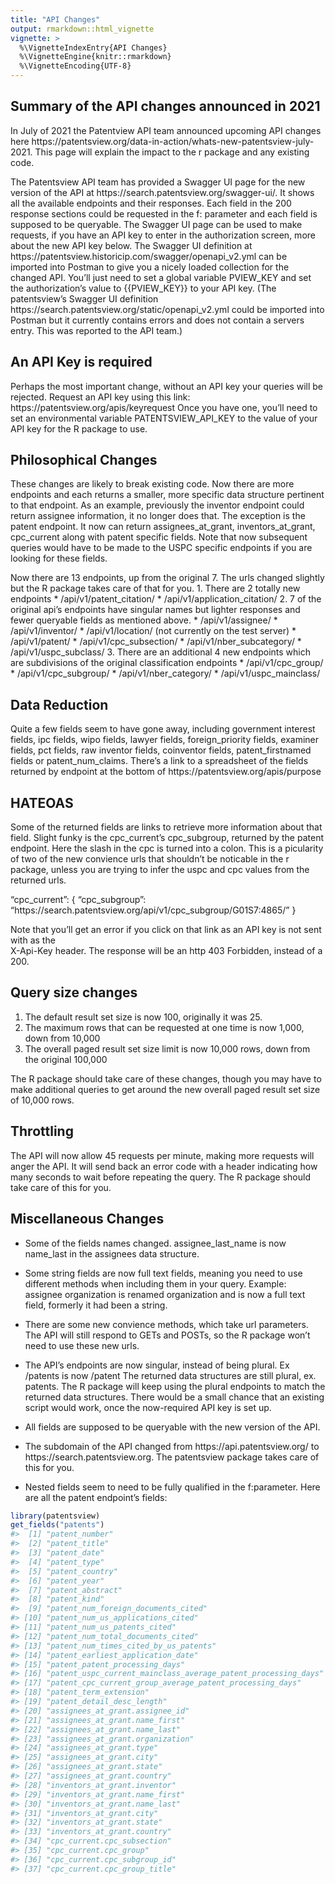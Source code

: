 ```yaml
---
title: "API Changes"
output: rmarkdown::html_vignette
vignette: >
  %\VignetteIndexEntry{API Changes}
  %\VignetteEngine{knitr::rmarkdown}
  %\VignetteEncoding{UTF-8}
---
```




## Summary of the API changes announced in 2021
 
In July of 2021 the Patentview API team announced upcoming API changes here https://patentsview.org/data-in-action/whats-new-patentsview-july-2021.  This page will explain the impact to the r package and any existing code.
 
The Patentsview API team has provided a Swagger UI page for the new version of the API at https://search.patentsview.org/swagger-ui/. It shows all the available endpoints and their responses.  Each field in the 200 response sections could be requested in the f: parameter and each field is supposed to be queryable.  The Swagger UI page can be used to make requests, if you have an API key to enter in the authorization screen, more about the new API key below.  The Swagger UI definition at https://patentsview.historicip.com/swagger/openapi_v2.yml can be imported into Postman to give you a nicely loaded collection for the changed API. You'll just need to set a global variable PVIEW_KEY and set the authorization's value to {{PVIEW_KEY}} to your API key. (The patentsview's Swagger UI definition https://search.patentsview.org/static/openapi_v2.yml could be imported into Postman but it currently contains errors and does not contain a servers entry.  This was reported to the API team.)

## An API Key is required
Perhaps the most important change, without an API key your queries will be rejected.  Request an API key using this link: https://patentsview.org/apis/keyrequest  Once you have one, you'll need to set an environmental variable PATENTSVIEW_API_KEY to the value of your API key for the R package to use.

## Philosophical Changes
These changes are likely to break existing code.  Now there are more endpoints and each returns a smaller, more specific data structure pertinent to that endpoint. As an example, previously the inventor endpoint could return assignee information, it no longer does that.  The exception is the patent endpoint.  It now can return assignees_at_grant, inventors_at_grant, cpc_current along with patent specific fields. Note that now subsequent queries would have to be made to the USPC specific endpoints if you are looking for these fields.

Now there are 13 endpoints, up from the original 7.  The urls changed slightly but the R package takes care of that for you. 
1. There are 2 totally new endpoints
    *  /api/v1/patent_citation/
    *  /api/v1/application_citation/
2. 7 of the original api's endpoints have singular names but lighter responses and fewer queryable fields as mentioned above. 
   *  /api/v1/assignee/
   *  /api/v1/inventor/
   *  /api/v1/location/  (not currently on the test server)
   *  /api/v1/patent/
   *  /api/v1/cpc_subsection/
   *  /api/v1/nber_subcategory/
   *  /api/v1/uspc_subclass/
3. There are an additional 4 new endpoints which are subdivisions of the original classification endpoints
   * /api/v1/cpc_group/
   * /api/v1/cpc_subgroup/
   * /api/v1/nber_category/
   * /api/v1/uspc_mainclass/

## Data Reduction

Quite a few fields seem to have gone away, including government interest fields, ipc fields, wipo fields, lawyer fields, foreign_priority fields, examiner fields, pct fields, raw inventor fields, coinventor fields, patent_firstnamed fields or patent_num_claims.  There's a link to a spreadsheet of the fields returned by endpoint at the bottom of https://patentsview.org/apis/purpose


## HATEOAS
Some of the returned fields are links to retrieve more information about that field. Slight funky is the cpc_current's cpc_subgroup, returned by the patent endpoint.  Here the slash in the cpc is turned into a colon.  This is a picularity of two of the new convience urls that shouldn't be noticable in the r package, unless you are trying to infer the uspc and cpc values from the returned urls.

 "cpc_current": {
     "cpc_subgroup": "https://search.patentsview.org/api/v1/cpc_subgroup/G01S7:4865/" 
  }

Note that you'll get an error if you click on that link as an API key is not sent with as the  
X-Api-Key header.  The response will be an http 403 Forbidden, instead of a 200.


## Query size changes
1. The default result set size is now 100, originally it was 25. 
2. The maximum rows that can be requested at one time is now 1,000, down from 10,000
3. The overall paged result set size limit is now 10,000 rows, down from the original 100,000 

The R package should take care of these changes, though you may have to make additional
queries to get around the new overall paged result set size of 10,000 rows.

## Throttling
The API will now allow 45 requests per minute, making more requests will anger the API.  It will send back an error code with a header indicating how many seconds to wait before repeating the query.  The R package should take care of this for you.

## Miscellaneous Changes

* Some of the fields names changed.  assignee_last_name is now name_last in the assignees data structure.

* Some string fields are now full text fields, meaning you need to use different methods
when including them in your query.  Example:  assignee organization is renamed organization and is now a full text field, formerly it had been a string. 

* There are some new convience methods, which take url parameters.  The API will still respond to GETs and POSTs, so the R package won't need to use these new urls.

* The API's endpoints are now singular, instead of being plural.  Ex /patents is now /patent  The returned data structures are still plural, ex. patents.  The R package will keep using the plural endpoints to match the returned data structures.  There would be a small chance that an existing script would work, once the now-required API key is set up.

* All fields are supposed to be queryable with the new version of the API.

* The subdomain of the API changed from https://api.patentsview.org/ to https://search.patentsview.org.  The patentsview package takes care of this for you.

* Nested fields seem to need to be fully qualified in the f:parameter. Here are all the patent endpoint's fields:

```r
library(patentsview)
get_fields("patents")
#>  [1] "patent_number"                                               
#>  [2] "patent_title"                                                
#>  [3] "patent_date"                                                 
#>  [4] "patent_type"                                                 
#>  [5] "patent_country"                                              
#>  [6] "patent_year"                                                 
#>  [7] "patent_abstract"                                             
#>  [8] "patent_kind"                                                 
#>  [9] "patent_num_foreign_documents_cited"                          
#> [10] "patent_num_us_applications_cited"                            
#> [11] "patent_num_us_patents_cited"                                 
#> [12] "patent_num_total_documents_cited"                            
#> [13] "patent_num_times_cited_by_us_patents"                        
#> [14] "patent_earliest_application_date"                            
#> [15] "patent_patent_processing_days"                               
#> [16] "patent_uspc_current_mainclass_average_patent_processing_days"
#> [17] "patent_cpc_current_group_average_patent_processing_days"     
#> [18] "patent_term_extension"                                       
#> [19] "patent_detail_desc_length"                                   
#> [20] "assignees_at_grant.assignee_id"                              
#> [21] "assignees_at_grant.name_first"                               
#> [22] "assignees_at_grant.name_last"                                
#> [23] "assignees_at_grant.organization"                             
#> [24] "assignees_at_grant.type"                                     
#> [25] "assignees_at_grant.city"                                     
#> [26] "assignees_at_grant.state"                                    
#> [27] "assignees_at_grant.country"                                  
#> [28] "inventors_at_grant.inventor"                                 
#> [29] "inventors_at_grant.name_first"                               
#> [30] "inventors_at_grant.name_last"                                
#> [31] "inventors_at_grant.city"                                     
#> [32] "inventors_at_grant.state"                                    
#> [33] "inventors_at_grant.country"                                  
#> [34] "cpc_current.cpc_subsection"                                  
#> [35] "cpc_current.cpc_group"                                       
#> [36] "cpc_current.cpc_subgroup_id"                                 
#> [37] "cpc_current.cpc_group_title"
```
